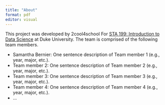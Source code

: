 ```yaml
---
title: "About"
format: pdf
editor: visual
---
```


This project was developed by 2cool4school For [STA 199: Introduction to Data Science](https://sta199-f22-1.github.io/) at Duke University. The team is comprised of the following team members.

-   Samantha Bernier: One sentence description of Team member 1 (e.g., year, major, etc.).
-   Team member 2: One sentence description of Team member 2 (e.g., year, major, etc.).
-   Team member 3: One sentence description of Team member 3 (e.g., year, major, etc.).
-   Team member 4: One sentence description of Team member 4 (e.g., year, major, etc.).
-   ...
